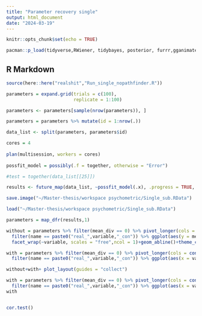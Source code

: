 ```yaml
---
title: "Parameter recovery single"
output: html_document
date: "2024-03-19"
---
```



```r
knitr::opts_chunk$set(echo = TRUE)

pacman::p_load(tidyverse,RWiener, tidybayes, posterior, furrr,gganimate, cmdstanr,patchwork, gamlss,truncnorm,extraDistr,flextable,lmerTest,lme4,Matrix,pracma,brms,HDInterval)
```

## R Markdown

```r
source(here::here("realshit","Run_single_nopathfinder.R"))

parameters = expand.grid(trials = c(100),
                         replicate = 1:100)

parameters <- parameters[sample(nrow(parameters)), ]

parameters = parameters %>% mutate(id = 1:nrow(.))

data_list <- split(parameters, parameters$id)

cores = 4
  
plan(multisession, workers = cores)
  
possfit_model = possibly(.f = together, otherwise = "Error")

#test = together(data_list[[25]])

results <- future_map(data_list, ~possfit_model(.x), .progress = TRUE, .options = furrr_options(seed = TRUE))

save.image("~/Master-thesis/workspace psychometric/Single_sub.RData")
```



```r
load("~/Master-thesis/workspace psychometric/Single_sub.RData")

parameters = map_dfr(results,1)

without = parameters %>% filter(mean_div == 0) %>% pivot_longer(cols = contains("_con")) %>% 
  filter(name == paste0("real_",variable,"_con")) %>% ggplot(aes(y = mean, x = value, col = variable))+geom_point()+
  facet_wrap(~variable, scales = "free",ncol = 1)+geom_abline()+theme_classic()

with = parameters %>% filter(mean_div == 0) %>% pivot_longer(cols = contains("_con")) %>% 
  filter(name == paste0("real_",variable,"_con")) %>% ggplot(aes(x = value,y = mean, ymin = q5,ymax = q95, col = variable))+geom_pointrange()+facet_wrap(~variable, scales = "free",ncol = 1)+geom_abline()+theme_classic()

without+with+ plot_layout(guides = "collect")
```


```r


with = parameters %>% filter(mean_div == 0) %>% pivot_longer(cols = contains("_con")) %>% 
  filter(name == paste0("real_",variable,"_con")) %>% ggplot(aes(x = value,y = mean, ymin = q5,ymax = q95, col = variable))+geom_pointrange()+facet_wrap(~variable, scales = "free")+geom_abline()+theme_classic()
with


cor.test()
```

